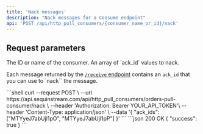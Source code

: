```yaml
---
title: 'Nack messages'
description: "Nack messages for a Consume endpoint"
api: 'POST /api/http_pull_consumers/{consumer_name_or_id}/nack'
---
```


## Request parameters

<ParamField path="consumer_name_or_id" type="string" required>
  The ID or name of the consumer.
</ParamField>
<ParamField body="ack_ids" type="string[]" required>
  An array of `ack_id` values to nack.

  Each message returned by the [`/receive` endpoint](/consume/consume-api/receive) contains an `ack_id` that you can use to `nack`` the message.
</ParamField>

<RequestExample>
```shell
curl --request POST \
  --url https://api.sequinstream.com/api/http_pull_consumers/orders-pull-consumer/nack \
  --header 'Authorization: Bearer YOUR_API_TOKEN'\
  --header 'Content-Type: application/json' \
  --data '{
    "ack_ids": ["MTYyeJ7abUjl1pO", "MTYyeJ7abUjl1pP"]
  }'
```
</RequestExample>

<ResponseExample>
```json 200 OK
{ "success": true }
```
</ResponseExample>